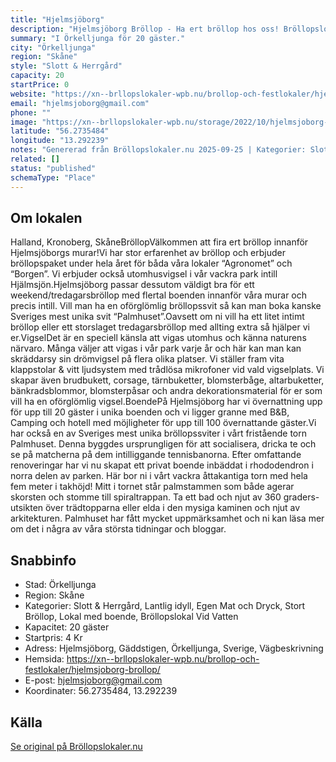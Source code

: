 ```yaml
---
title: "Hjelmsjöborg"
description: "Hjelmsjöborg Bröllop - Ha ert bröllop hos oss! Bröllopslokal örkelljunga. Skicka gärna en förfrågan så hjälper vi Er!"
summary: "I Örkelljunga för 20 gäster."
city: "Örkelljunga"
region: "Skåne"
style: "Slott & Herrgård"
capacity: 20
startPrice: 0
website: "https://xn--brllopslokaler-wpb.nu/brollop-och-festlokaler/hjelmsjoborg-brollop/"
email: "hjelmsjoborg@gmail.com"
phone: ""
image: "https://xn--brllopslokaler-wpb.nu/storage/2022/10/hjelmsjoborg-festlokal-skane-_7_-e1710839254897.webp"
latitude: "56.2735484"
longitude: "13.292239"
notes: "Genererad från Bröllopslokaler.nu 2025-09-25 | Kategorier: Slott & Herrgård, Lantlig idyll, Egen Mat och Dryck, Stort Bröllop, Lokal med boende, Bröllopslokal Vid Vatten"
related: []
status: "published"
schemaType: "Place"
---
```


## Om lokalen

Halland, Kronoberg, SkåneBröllopVälkommen att fira ert bröllop innanför Hjelmsjöborgs murar!Vi har stor erfarenhet av bröllop och erbjuder bröllopspaket under hela året för båda våra lokaler “Agronomet” och “Borgen”. Vi erbjuder också utomhusvigsel i vår vackra park intill Hjälmsjön.Hjelmsjöborg passar dessutom väldigt bra för ett weekend/tredagarsbröllop med flertal boenden innanför våra murar och precis intill. Vill man ha en oförglömlig bröllopssvit så kan man boka kanske Sveriges mest unika svit “Palmhuset”.Oavsett om ni vill ha ett litet intimt bröllop eller ett storslaget tredagarsbröllop med allting extra så hjälper vi er.VigselDet är en speciell känsla att vigas utomhus och känna naturens närvaro. Många väljer att vigas i vår park varje år och här kan man kan skräddarsy sin drömvigsel på flera olika platser. Vi ställer fram vita klappstolar & vitt ljudsystem med trådlösa mikrofoner vid vald vigselplats. Vi skapar även brudbukett, corsage, tärnbuketter, blomsterbåge, altarbuketter, bänkradsblommor, blomsterpåsar och andra dekorationsmaterial för er som vill ha en oförglömlig vigsel.BoendePå Hjelmsjöborg har vi övernattning upp för upp till 20 gäster i unika boenden och vi ligger granne med B&B, Camping och hotell med möjligheter för upp till 100 övernattande gäster.Vi har också en av Sveriges mest unika bröllopssviter i vårt fristående torn Palmhuset. Denna byggdes ursprungligen för att socialisera, dricka te och se på matcherna på dem intilliggande tennisbanorna. Efter omfattande renoveringar har vi nu skapat ett privat boende inbäddat i rhododendron i norra delen av parken. Här bor ni i vårt vackra åttakantiga torn med hela fem meter i takhöjd! Mitt i tornet står palmstammen som både agerar skorsten och stomme till spiraltrappan. Ta ett bad och njut av 360 graders-utsikten över trädtopparna eller elda i den mysiga kaminen och njut av arkitekturen. Palmhuset har fått mycket uppmärksamhet och ni kan läsa mer om det i några av våra största tidningar och bloggar.

## Snabbinfo

- Stad: Örkelljunga
- Region: Skåne
- Kategorier: Slott & Herrgård, Lantlig idyll, Egen Mat och Dryck, Stort Bröllop, Lokal med boende, Bröllopslokal Vid Vatten
- Kapacitet: 20 gäster
- Startpris: 4 Kr
- Adress: Hjelmsjöborg, Gäddstigen, Örkelljunga, Sverige, Vägbeskrivning
- Hemsida: https://xn--brllopslokaler-wpb.nu/brollop-och-festlokaler/hjelmsjoborg-brollop/
- E-post: hjelmsjoborg@gmail.com
- Koordinater: 56.2735484, 13.292239

## Källa

[Se original på Bröllopslokaler.nu](https://xn--brllopslokaler-wpb.nu/brollop-och-festlokaler/hjelmsjoborg-brollop/)
